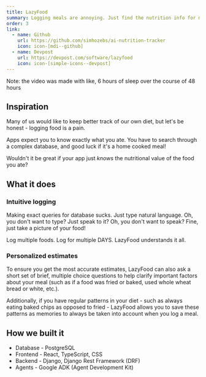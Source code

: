 ```yaml
---
title: LazyFood
summary: Logging meals are annoying. Just find the nutrition info for me.
order: 3
link:
  - name: Github
    url: https://github.com/simhozebs/ai-nutrition-tracker
    icon: icon-[mdi--github]
  - name: Devpost
    url: https://devpost.com/software/lazyfood
    icon: icon-[simple-icons--devpost]
---
```


<YouTube id="https://youtu.be/z-aMN7k4vfw" title="LazyFood demo"/>
Note: the video was made with like, 6 hours of sleep over the course of 48 hours


## Inspiration

Many of us would like to keep better track of our own diet, but let's be honest - logging food is a pain.

Apps expect you to know exactly what you ate. You have to search through a complex database, and good luck if it's a home cooked meal!

Wouldn't it be great if your app just *knows* the nutritional value of the food you ate?

## What it does

### Intuitive logging

Making exact queries for database sucks. Just type natural language. Oh, you don't want to type? Just speak to it? Oh, you don't want to speak? Fine, just take a picture of your food!

Log multiple foods. Log for multiple DAYS. LazyFood understands it all.

### Personalized estimates
To ensure you get the most accurate estimates, LazyFood can also ask a short set of brief, multiple choice questions to help clarify important factors about your meal (such as if a food was fried or baked, used whole wheat bread or white, etc.).

Additionally, if you have regular patterns in your diet - such as always eating baked chips as opposed to fried - LazyFood allows you to save these patterns as memories to always be taken into account when you log a meal.

## How we built it
- Database - PostgreSQL
- Frontend - React, TypeScript, CSS
- Backend - Django, Django Rest Framework (DRF)
- Agents - Google ADK (Agent Development Kit)

